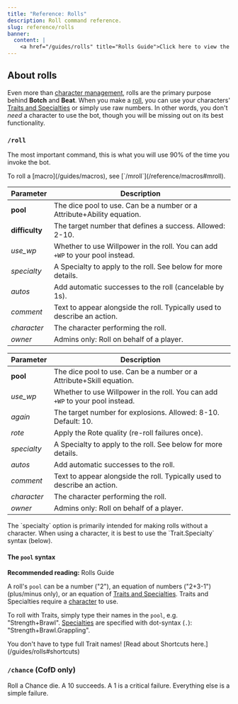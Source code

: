 ```yaml
---
title: "Reference: Rolls"
description: Roll command reference.
slug: reference/rolls
banner:
  content: |
    <a href="/guides/rolls" title="Rolls Guide">Click here to view the rolls guide.</a>
---
```



<RefBoilerplate command="roll" botsDiffer={true} />

## About rolls

Even more than [character management](/guides/character-creation), rolls are the primary purpose behind **Botch** and **Beat**. When you make a [roll](/guide/rolls), you can use your characters' [Traits and Specialties](/guides/traits) or simply use raw numbers. In other words, you don't *need* a character to use the bot, though you will be missing out on its best functionality.

### `/roll`

The most important command, this is what you will use 90% of the time you invoke the bot.

<Aside type="tip">
  To roll a [macro](/guides/macros), see [`/mroll`](/reference/macros#mroll).
</Aside>

<Tabs syncKey="bot">
  <TabItem label="Botch (WoD)">

  | Parameter      | Description                                                                   |
  |----------------|-------------------------------------------------------------------------------|
  | **pool**       | The dice pool to use. Can be a number or a Attribute+Ability equation.        |
  | **difficulty** | The target number that defines a success. Allowed: 2-10.                      |
  | *use_wp*       | Whether to use Willpower in the roll. You can add `+WP` to your pool instead. |
  | *specialty*    | A Specialty to apply to the roll. See below for more details.                 |
  | *autos*        | Add automatic successes to the roll (cancelable by 1s).                       |
  | *comment*      | Text to appear alongside the roll. Typically used to describe an action.      |
  | *character*    | The character performing the roll.                                            |
  | *owner*        | Admins only: Roll on behalf of a player.                                      |

  </TabItem>
  <TabItem label="Beat (CofD)">

  | Parameter   | Description                                                                   |
  |-------------|-------------------------------------------------------------------------------|
  | **pool**    | The dice pool to use. Can be a number or a Attribute+Skill equation.          |
  | *use_wp*    | Whether to use Willpower in the roll. You can add `+WP` to your pool instead. |
  | *again*     | The target number for explosions. Allowed: 8-10. Default: 10.                 |
  | *rote*      | Apply the Rote quality (re-roll failures once).                               |
  | *specialty* | A Specialty to apply to the roll. See below for more details.                 |
  | *autos*     | Add automatic successes to the roll.                                          |
  | *comment*   | Text to appear alongside the roll. Typically used to describe an action.      |
  | *character* | The character performing the roll.                                            |
  | *owner*     | Admins only: Roll on behalf of a player.                                      |

  </TabItem>
</Tabs>

<Aside>
  The `specialty` option is primarily intended for making rolls without a character. When using a character, it is best to use the `Trait.Specialty` syntax (below).
</Aside>

#### The `pool` syntax

**Recommended reading:** <LinkButton href="/guides/rolls">Rolls Guide</LinkButton>

A roll's `pool` can be a number ("2"), an equation of numbers ("2+3-1") (plus/minus only), or an equation of [Traits and Specialties](/guides/traits). Traits and Specialties require a [character](/guides/character-creation) to use.

To roll with Traits, simply type their names in the `pool`, e.g. "Strength+Brawl". [Specialties](/reference/specialties) are specified with dot-syntax (`.`): "Strength+Brawl.Grappling".

<Aside type="tip">
  You don't have to type full Trait names! [Read about Shortcuts here.](/guides/rolls#shortcuts)
</Aside>

### `/chance` (CofD only)

Roll a Chance die. A 10 succeeds. A 1 is a critical failure. Everything else is a simple failure.
